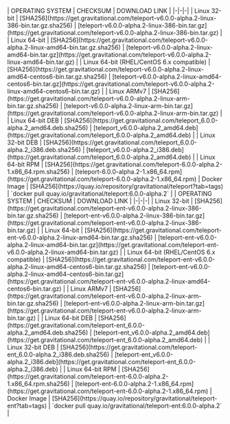 <Tabs>
<TabItem label="Teleport Community Edition">
| OPERATING SYSTEM | CHECKSUM | DOWNLOAD LINK |
|-|-|-|
| Linux 32-bit | [SHA256](https://get.gravitational.com/teleport-v6.0.0-alpha.2-linux-386-bin.tar.gz.sha256) | [teleport-v6.0.0-alpha.2-linux-386-bin.tar.gz](https://get.gravitational.com/teleport-v6.0.0-alpha.2-linux-386-bin.tar.gz) |
| Linux 64-bit | [SHA256](https://get.gravitational.com/teleport-v6.0.0-alpha.2-linux-amd64-bin.tar.gz.sha256) | [teleport-v6.0.0-alpha.2-linux-amd64-bin.tar.gz](https://get.gravitational.com/teleport-v6.0.0-alpha.2-linux-amd64-bin.tar.gz) |
| Linux 64-bit (RHEL/CentOS 6.x compatible) | [SHA256](https://get.gravitational.com/teleport-v6.0.0-alpha.2-linux-amd64-centos6-bin.tar.gz.sha256) | [teleport-v6.0.0-alpha.2-linux-amd64-centos6-bin.tar.gz](https://get.gravitational.com/teleport-v6.0.0-alpha.2-linux-amd64-centos6-bin.tar.gz) |
| Linux ARMv7 | [SHA256](https://get.gravitational.com/teleport-v6.0.0-alpha.2-linux-arm-bin.tar.gz.sha256) | [teleport-v6.0.0-alpha.2-linux-arm-bin.tar.gz](https://get.gravitational.com/teleport-v6.0.0-alpha.2-linux-arm-bin.tar.gz) |
| Linux 64-bit DEB | [SHA256](https://get.gravitational.com/teleport_6.0.0-alpha.2_amd64.deb.sha256) | [teleport_v6.0.0-alpha.2_amd64.deb](https://get.gravitational.com/teleport_6.0.0-alpha.2_amd64.deb) |
| Linux 32-bit DEB | [SHA256](https://get.gravitational.com/teleport_6.0.0-alpha.2_i386.deb.sha256) | [teleport_v6.0.0-alpha.2_i386.deb](https://get.gravitational.com/teleport_6.0.0-alpha.2_amd64.deb) |
| Linux 64-bit RPM | [SHA256](https://get.gravitational.com/teleport-6.0.0-alpha.2-1.x86_64.rpm.sha256) | [teleport-6.0.0-alpha.2-1.x86_64.rpm](https://get.gravitational.com/teleport-6.0.0-alpha.2-1.x86_64.rpm)
| Docker Image | [SHA256](https://quay.io/repository/gravitational/teleport?tab=tags) | `docker pull quay.io/gravitational/teleport:6.0.0-alpha.2` |
</TabItem>
<TabItem label="Teleport Enterprise Edition">
| OPERATING SYSTEM | CHECKSUM | DOWNLOAD LINK |
|-|-|-|
| Linux 32-bit | [SHA256](https://get.gravitational.com/teleport-ent-v6.0.0-alpha.2-linux-386-bin.tar.gz.sha256) | [teleport-ent-v6.0.0-alpha.2-linux-386-bin.tar.gz](https://get.gravitational.com/teleport-ent-v6.0.0-alpha.2-linux-386-bin.tar.gz) |
| Linux 64-bit | [SHA256](https://get.gravitational.com/teleport-ent-v6.0.0-alpha.2-linux-amd64-bin.tar.gz.sha256) | [teleport-ent-v6.0.0-alpha.2-linux-amd64-bin.tar.gz](https://get.gravitational.com/teleport-ent-v6.0.0-alpha.2-linux-amd64-bin.tar.gz) |
| Linux 64-bit (RHEL/CentOS 6.x compatible) | [SHA256](https://get.gravitational.com/teleport-ent-v6.0.0-alpha.2-linux-amd64-centos6-bin.tar.gz.sha256) | [teleport-ent-v6.0.0-alpha.2-linux-amd64-centos6-bin.tar.gz](https://get.gravitational.com/teleport-ent-v6.0.0-alpha.2-linux-amd64-centos6-bin.tar.gz) |
| Linux ARMv7 | [SHA256](https://get.gravitational.com/teleport-ent-v6.0.0-alpha.2-linux-arm-bin.tar.gz.sha256) | [teleport-ent-v6.0.0-alpha.2-linux-arm-bin.tar.gz](https://get.gravitational.com/teleport-ent-v6.0.0-alpha.2-linux-arm-bin.tar.gz) |
| Linux 64-bit DEB | [SHA256](https://get.gravitational.com/teleport-ent_6.0.0-alpha.2_amd64.deb.sha256) | [teleport-ent_v6.0.0-alpha.2_amd64.deb](https://get.gravitational.com/teleport-ent_6.0.0-alpha.2_amd64.deb) |
| Linux 32-bit DEB | [SHA256](https://get.gravitational.com/teleport-ent_6.0.0-alpha.2_i386.deb.sha256) | [teleport-ent_v6.0.0-alpha.2_i386.deb](https://get.gravitational.com/teleport-ent_6.0.0-alpha.2_i386.deb) |
| Linux 64-bit RPM | [SHA256](https://get.gravitational.com/teleport-ent-6.0.0-alpha.2-1.x86_64.rpm.sha256) | [teleport-ent-6.0.0-alpha.2-1.x86_64.rpm](https://get.gravitational.com/teleport-ent-6.0.0-alpha.2-1.x86_64.rpm)
| Docker Image | [SHA256](https://quay.io/repository/gravitational/teleport-ent?tab=tags) | `docker pull quay.io/gravitational/teleport-ent:6.0.0-alpha.2` |
</TabItem>
</Tabs>
